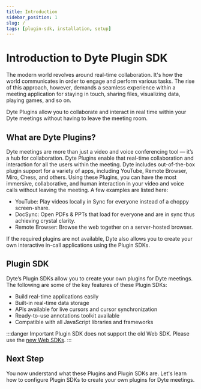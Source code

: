 ```yaml
---
title: Introduction
sidebar_position: 1
slug: /
tags: [plugin-sdk, installation, setup]
---
```


# Introduction to Dyte Plugin SDK

The modern world revolves around real-time collaboration. It's how the world communicates in order to engage and perform various tasks. The rise of this approach, however, demands a seamless experience within a meeting application for staying in touch, sharing files, visualizing data, playing games, and so on.

Dyte Plugins allow you to collaborate and interact in real time within your Dyte meetings without having to leave the meeting room.

## What are Dyte Plugins?

Dyte meetings are more than just a video and voice conferencing tool — it’s a hub for collaboration. Dyte Plugins enable that real-time collaboration and interaction for all the users within the meeting. Dyte includes out-of-the-box plugin support for a variety of apps, including YouTube, Remote Browser, Miro, Chess, and others. Using these Plugins, you can have the most immersive, collaborative, and human interaction in your video and voice calls without leaving the meeting. A few examples are listed here:

- YouTube: Play videos locally in Sync for everyone instead of a choppy screen-share.
- DocSync: Open PDFs & PPTs that load for everyone and are in sync thus achieving crystal clarity.
- Remote Browser: Browse the web together on a server-hosted browser.

If the required plugins are not available, Dyte also allows you to create your own interactive in-call applications using the Plugin SDKs.

## Plugin SDK

Dyte’s Plugin SDKs allow you to create your own plugins for Dyte meetings. The following are some of the key features of these Plugin SDKs:

- Build real-time applications easily
- Built-in real-time data storage
- APIs available for live cursors and cursor synchronization
- Ready-to-use annotations toolkit available
- Compatible with all JavaScript libraries and frameworks

:::danger Important
Plugin SDK does not support the old Web SDK. Please use the [new Web SDKs](http://localhost:3000/react-ui-kit).
:::

## Next Step

You now understand what these Plugins and Plugin SDKs are. Let's learn how to configure Plugin SDKs to create your own plugins for Dyte meetings.
